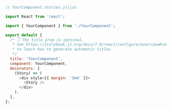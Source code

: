 ```js
// YourComponent.stories.js|jsx

import React from 'react';

import { YourComponent } from './YourComponent';

export default {
  /* 👇 The title prop is optional.
   * See https://storybook.js.org/docs/7.0/react/configure/overview#configure-story-loading
   * to learn how to generate automatic titles
   */
  title: 'YourComponent',
  component: YourComponent,
  decorators: [
    (Story) => (
      <div style={{ margin: '3em' }}>
        <Story />
      </div>
    ),
  ],
};
```